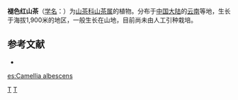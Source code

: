 {{Speciesbox 
| genus = Camellia
| species = albescens
| authority =  Chang
}}

'''褪色红山茶'''（[[学名|学名]]：{{lang|la|''Camellia albescens''}}）为[[山茶科|山茶科]][[山茶属|山茶属]]的植物。分布于[[中国大陆|中国大陆]]的[[云南|云南]]等地，生长于海拔1,900米的地区，一般生长在山地，目前尚未由人工引种栽培。

== 参考文献 ==
<div class="references-small">
* {{cite web| url =http://www.bioinfo.cn/db05/KmzwSpecies.php?action=view&id=28946| title =褪色红山茶| work =《中国高等植物数据库全库》| publisher =中国科学院微生物研究所| author =昆明植物研究所| accessdate =2009-02-26| deadurl =yes| archiveurl =https://web.archive.org/web/20160305093929/http://www.bioinfo.cn/db05/KmzwSpecies.php?action=view&id=28946| archivedate =2016-03-05| df =}}
</div>
{{Taxonbar|from=Q15232698}}

[[Category:云南植物|T]]
[[Category:山茶属|T]]

[[es:Camellia_albescens|es:Camellia albescens]]